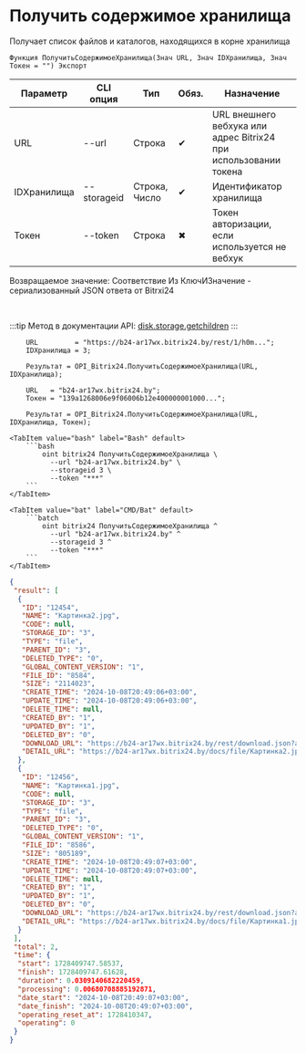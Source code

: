 ﻿---
sidebar_position: 5
---


# Получить содержимое хранилища
 Получает список файлов и каталогов, находящихся в корне хранилища



`Функция ПолучитьСодержимоеХранилища(Знач URL, Знач IDХранилища, Знач Токен = "") Экспорт`

  | Параметр | CLI опция | Тип | Обяз. | Назначение |
  |-|-|-|-|-|
  | URL | --url | Строка | &#x2714; | URL внешнего вебхука или адрес Bitrix24 при использовании токена |
  | IDХранилища | --storageid | Строка, Число | &#x2714; | Идентификатор хранилища |
  | Токен | --token | Строка | &#x2716; | Токен авторизации, если используется не вебхук |

  
  Возвращаемое значение:   Соответствие Из КлючИЗначение - сериализованный JSON ответа от Bitrxi24

<br/>

:::tip
Метод в документации API: [disk.storage.getchildren](https://dev.1c-bitrix.ru/rest_help/disk/storage/disk_storage_getchildren.php)
:::
<br/>



```bsl title="Пример использования для 1С:Предприятие/OneScript"
    URL         = "https://b24-ar17wx.bitrix24.by/rest/1/h0m...";
    IDХранилища = 3;

    Результат = OPI_Bitrix24.ПолучитьСодержимоеХранилища(URL, IDХранилища);

    URL   = "b24-ar17wx.bitrix24.by";
    Токен = "139a1268006e9f06006b12e400000001000...";

    Результат = OPI_Bitrix24.ПолучитьСодержимоеХранилища(URL, IDХранилища, Токен);
```
    

 <Tabs>
  
    <TabItem value="bash" label="Bash" default>
        ```bash
            oint bitrix24 ПолучитьСодержимоеХранилища \
              --url "b24-ar17wx.bitrix24.by" \
              --storageid 3 \
              --token "***"
        ```
    </TabItem>
  
    <TabItem value="bat" label="CMD/Bat" default>
        ```batch
            oint bitrix24 ПолучитьСодержимоеХранилища ^
              --url "b24-ar17wx.bitrix24.by" ^
              --storageid 3 ^
              --token "***"
        ```
    </TabItem>
</Tabs>


```json title="Результат"
{
 "result": [
  {
   "ID": "12454",
   "NAME": "Картинка2.jpg",
   "CODE": null,
   "STORAGE_ID": "3",
   "TYPE": "file",
   "PARENT_ID": "3",
   "DELETED_TYPE": "0",
   "GLOBAL_CONTENT_VERSION": "1",
   "FILE_ID": "8584",
   "SIZE": "2114023",
   "CREATE_TIME": "2024-10-08T20:49:06+03:00",
   "UPDATE_TIME": "2024-10-08T20:49:06+03:00",
   "DELETE_TIME": null,
   "CREATED_BY": "1",
   "UPDATED_BY": "1",
   "DELETED_BY": "0",
   "DOWNLOAD_URL": "https://b24-ar17wx.bitrix24.by/rest/download.json?auth=717e0567006e9f06006b12e400000001000007c2ebc8f80264531d4fc09a27052a7fe2&token=disk%7CaWQ9MTI0NTQmXz13cDFHZ3VVa2swSXdEaVZaUTA5bm5weUFUOUUweDh1MQ%3D%3D%7CImRvd25sb2FkfGRpc2t8YVdROU1USTBOVFFtWHoxM2NERkhaM1ZWYTJzd1NYZEVhVlphVVRBNWJtNXdlVUZVT1VVd2VEaDFNUT09fDcxN2UwNTY3MDA2ZTlmMDYwMDZiMTJlNDAwMDAwMDAxMDAwMDA3YzJlYmM4ZjgwMjY0NTMxZDRmYzA5YTI3MDUyYTdmZTIi.nYp1CIjeSiI5YNQDlYbJpHMmsF2YjJHNb1paDeyzHx8%3D",
   "DETAIL_URL": "https://b24-ar17wx.bitrix24.by/docs/file/Картинка2.jpg"
  },
  {
   "ID": "12456",
   "NAME": "Картинка1.jpg",
   "CODE": null,
   "STORAGE_ID": "3",
   "TYPE": "file",
   "PARENT_ID": "3",
   "DELETED_TYPE": "0",
   "GLOBAL_CONTENT_VERSION": "1",
   "FILE_ID": "8586",
   "SIZE": "805189",
   "CREATE_TIME": "2024-10-08T20:49:07+03:00",
   "UPDATE_TIME": "2024-10-08T20:49:07+03:00",
   "DELETE_TIME": null,
   "CREATED_BY": "1",
   "UPDATED_BY": "1",
   "DELETED_BY": "0",
   "DOWNLOAD_URL": "https://b24-ar17wx.bitrix24.by/rest/download.json?auth=717e0567006e9f06006b12e400000001000007c2ebc8f80264531d4fc09a27052a7fe2&token=disk%7CaWQ9MTI0NTYmXz1aVHBETW5qekN0UDBDUmM1VTVaUzZrVjZIelNPdDNwQQ%3D%3D%7CImRvd25sb2FkfGRpc2t8YVdROU1USTBOVFltWHoxYVZIQkVUVzVxZWtOMFVEQkRVbU0xVlRWYVV6WnJWalpJZWxOUGRETndRUT09fDcxN2UwNTY3MDA2ZTlmMDYwMDZiMTJlNDAwMDAwMDAxMDAwMDA3YzJlYmM4ZjgwMjY0NTMxZDRmYzA5YTI3MDUyYTdmZTIi.UslW%2Bs0zN%2Fskr0FM3NVEPJ5i2cHyrfQial9zoNq7Bls%3D",
   "DETAIL_URL": "https://b24-ar17wx.bitrix24.by/docs/file/Картинка1.jpg"
  }
 ],
 "total": 2,
 "time": {
  "start": 1728409747.58537,
  "finish": 1728409747.61628,
  "duration": 0.0309140682220459,
  "processing": 0.00680708885192871,
  "date_start": "2024-10-08T20:49:07+03:00",
  "date_finish": "2024-10-08T20:49:07+03:00",
  "operating_reset_at": 1728410347,
  "operating": 0
 }
}
```
